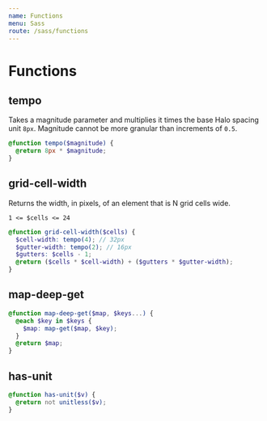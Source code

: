 ```yaml
---
name: Functions
menu: Sass
route: /sass/functions
---
```


# Functions

## tempo

Takes a magnitude parameter and multiplies it times the base Halo spacing unit `8px`. Magnitude cannot be more granular than increments of `0.5`.


```scss
@function tempo($magnitude) {
  @return 8px * $magnitude;
}
```

## grid-cell-width

Returns the width, in pixels, of an element that is N grid cells wide.

`1 <= $cells <= 24`

```scss
@function grid-cell-width($cells) {
  $cell-width: tempo(4); // 32px
  $gutter-width: tempo(2); // 16px
  $gutters: $cells - 1;
  @return ($cells * $cell-width) + ($gutters * $gutter-width);
}
```

## map-deep-get

```scss
@function map-deep-get($map, $keys...) {
  @each $key in $keys {
    $map: map-get($map, $key);
  }
  @return $map;
}
```

## has-unit

```scss
@function has-unit($v) {
  @return not unitless($v);
}
```
